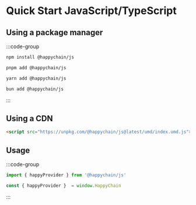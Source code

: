 # Quick Start JavaScript/TypeScript



## Using a package manager

:::code-group

```bash [npm]
npm install @happychain/js
```

```bash [pnpm]
pnpm add @happychain/js
```

```bash [yarn]
yarn add @happychain/js
```

```bash [bun]
bun add @happychain/js
```

:::


## Using a CDN

```html
<script src="https://unpkg.com/@happychain/js@latest/umd/index.umd.js"></script>
```

## Usage 

:::code-group

```js [Package Manager]
import { happyProvider } from '@happychain/js'
```

```js [CDN]
const { happyProvider }  = window.HappyChain
```

:::
